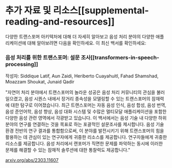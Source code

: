 # 추가 자료 및 리소스[[supplemental-reading-and-resources]]

다양한 트랜스포머 아키텍처에 대해 더 자세히 알아보고 음성 처리 분야의 다양한 애플리케이션에 대해 알아보려면 다음을 확인하세요.
이 최신 백서를 확인하세요:

### 음성 처리를 위한 트랜스포머: 설문 조사[[transformers-in-speech-processing]]

작성자:  Siddique Latif, Aun Zaidi, Heriberto Cuayahuitl, Fahad Shamshad, Moazzam Shoukat, Junaid Qadir

"자연어 처리 분야에서 트랜스포머의 놀라운 성공은 음성 처리 커뮤니티의 관심을 불러일으켰고, 음성 시퀀스 내에서 장거리 종속성을 모델링할 수 있는 트랜스포머의 잠재력에 대한 탐구로 이어졌습니다. 최근 트랜스포머는 자동 음성 인식, 음성 합성, 음성 번역, 음성 준언어학, 음성 향상, 음성 대화 시스템 및 수많은 멀티모달 애플리케이션을 포함한 다양한 음성 관련 영역에서 각광받고 있습니다. 이 백서에서는 음성 기술 내 다양한 하위 분야의 연구를 연결하는 것을 목표로 하는 포괄적인 설문조사를 제시합니다. 음성 기술 환경 전반의 연구 결과를 통합함으로써, 이 분야를 발전시키기 위해 트랜스포머의 힘을 활용하는 데 관심이 있는 연구자에게 귀중한 리소스를 제공합니다.
연구자들에게 귀중한 리소스를 제공합니다. 음성 처리에서 랜포머가 직면한 문제를 파악하는 동시에 이러한 문제를 해결할 수 있는 잠재적 솔루션에 대한 통찰력도 제공합니다."

[arxiv.org/abs/2303.11607](https://arxiv.org/abs/2303.11607)

